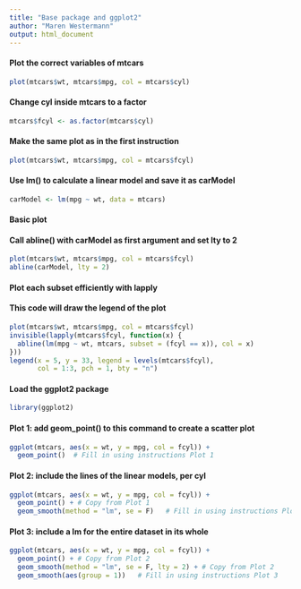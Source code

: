 ```yaml
---
title: "Base package and ggplot2"
author: "Maren Westermann"
output: html_document
---
```


#### Plot the correct variables of mtcars
```r
plot(mtcars$wt, mtcars$mpg, col = mtcars$cyl)
```

#### Change cyl inside mtcars to a factor
```r
mtcars$fcyl <- as.factor(mtcars$cyl)
```

#### Make the same plot as in the first instruction
```r
plot(mtcars$wt, mtcars$mpg, col = mtcars$fcyl)
```


#### Use lm() to calculate a linear model and save it as carModel
```r
carModel <- lm(mpg ~ wt, data = mtcars)
```

#### Basic plot
#### Call abline() with carModel as first argument and set lty to 2
```r
plot(mtcars$wt, mtcars$mpg, col = mtcars$fcyl)
abline(carModel, lty = 2)
```



#### Plot each subset efficiently with lapply
#### This code will draw the legend of the plot
```r
plot(mtcars$wt, mtcars$mpg, col = mtcars$fcyl)
invisible(lapply(mtcars$fcyl, function(x) {
  abline(lm(mpg ~ wt, mtcars, subset = (fcyl == x)), col = x)
}))
legend(x = 5, y = 33, legend = levels(mtcars$fcyl),
       col = 1:3, pch = 1, bty = "n")
```

#### Load the ggplot2 package
```r
library(ggplot2)
```

#### Plot 1: add geom_point() to this command to create a scatter plot
```r
ggplot(mtcars, aes(x = wt, y = mpg, col = fcyl)) +
  geom_point()  # Fill in using instructions Plot 1
```

#### Plot 2: include the lines of the linear models, per cyl
```r
ggplot(mtcars, aes(x = wt, y = mpg, col = fcyl)) +
  geom_point() + # Copy from Plot 1
  geom_smooth(method = "lm", se = F)   # Fill in using instructions Plot 2
```

#### Plot 3: include a lm for the entire dataset in its whole
```r
ggplot(mtcars, aes(x = wt, y = mpg, col = fcyl)) +
  geom_point() + # Copy from Plot 2
  geom_smooth(method = "lm", se = F, lty = 2) + # Copy from Plot 2
  geom_smooth(aes(group = 1))   # Fill in using instructions Plot 3
```

